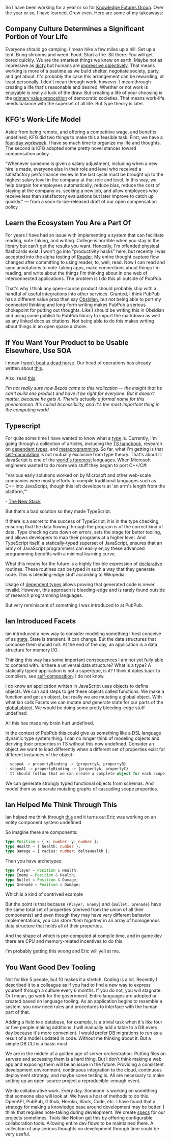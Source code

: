 So I have been working for a year or so for [Knowledge Futures Group](https://www.knowledgefutures.org/). Over the year or so, I have learned. Grew even. Here are some of my takeaways:

## Company Culture Determines a Significant Portion of Your Life

Everyone should go camping. I mean hike a few miles up a hill. Set up a tent. Bring shrooms and weed. Food. Start a fire. Sit there. You will get bored quickly. We are the smartest things we know on earth. Maybe not as impressive as [dicty](https://www.youtube.com/watch?v=vlANF-v9lb0) but humans are [impressive objectively](https://goo.gl/maps/yn4e84aqhuqWqXjDA). That means working is more of a pastime as we build shelter, negotiate society, party, and get about. It's probably the case this arrangement can be rewarding, at least personally. I don't mean through work, however. I mean through creating a life that's reasonable and desired. Whether or not work is enjoyable is really a luck of the draw. But creating a life of your choosing is the [primary value proposition](https://readwise.io/reader/shared/01geay2bx747yk2k2k6119cztw) of democratic societies. That means work-life needs balance with the superset of all life. But type theory is later.

## KFG's Work-Life Model

Aside from being remote, and offering a competitive wage, and benefits undefined, KFG did two things to make this a feasible task. First, we have a [four-day workweek](https://www.newsweek.com/every-us-company-4-day-workweek-full-list-1697943). I have so much time to organize my life and thoughts. The second is KFG adopted some pretty novel stances toward compensation policy.

"Whenever someone is given a salary adjustment, including when a new hire is made, everyone else in their role and level who received a satisfactory performance review in the last cycle must be brought up to the highest salary level in the company at that role and level. In this way, we help bargain for employees automatically, reduce bias, reduce the cost of staying at the company vs. seeking a new job, and allow employees who receive less than satisfactory evaluations but later improve to catch up quickly." — from a soon-to-be-released draft of our open compensation policy

## Learn the Ecosystem You Are a Part Of

For years I have had an issue with implementing a system that can facilitate reading, note-taking, and writing. College is horrible when you stay in the library but can't get the results you want. Honestly, I'm offended physical flashcards exist. I won't go into "productivity hacks" here, but recently I was accepted into the alpha testing of [Reader](https://blog.readwise.io/readwise-reading-app/). My entire thought capture flow changed after committing to using reader, to, well, read. Now I can read and sync annotations to note-taking apps, make connections about things I'm reading, and write about the things I'm thinking about in one web of interconnected applications. The problem is I do this all outside of PubPub.

That's why I think any open-source product should probably ship with a handful of useful integrations into other services. Granted, I think PubPub has a different value prop than say [Obsidian](https://obsidian.md/), but not being able to port my connected thinking and long-form writing makes PubPub a serious chokepoint for putting out thoughts. Like I should be writing this in Obsidian and using some publish to PubPub library to import the markdown as well as any linked docs as citations. Not being able to do this makes writing about things in an open space a chore.

## If You Want Your Product to be Usable Elsewhere, Use SOA

I mean I [won't beat a dead horse](https://boxd.it/2Qsk). Our head of operations has already written about [this](https://notes.knowledgefutures.org/pub/kkcevu38/release/3).

Also, read [this](https://gist.github.com/chitchcock/1281611).

_I'm not really sure how Bezos came to this realization -- the insight that he can't build one product and have it be right for everyone. But it doesn't matter, because he gets it. There's actually a formal name for this phenomenon. It's called Accessibility, and it's the most important thing in the computing world._

## Typescript

For quite some time I have wanted to know what a [type](https://notes.knowledgefutures.org/pub/a7i7w1ny/release/10) is. Currently, I'm going through a collection of articles, including the [TS handbook](https://readwise.io/reader/shared/01gefz4h67sprfngy431dgqthr), research on [dependent types](https://readwise.io/reader/document_raw_content/5557124), and [metaprogramming](https://readwise.io/reader/shared/01gepwqhqe8c7rdb82mdg6xjwe). So far, what I'm getting is that [self-compilation](https://readwise.io/reader/document_raw_content/5601875) is not mutually exclusive from type theory. That's about it. JavaScript is one of the [world's foremost](https://www.stackscale.com/blog/most-popular-programming-languages/#Top_10_programming_languages_in_2022) languages. When Microsoft engineers wanted to do more web stuff they began to port C++/C#:

"Various early solutions worked on by Microsoft and other web-scale companies were mostly efforts to compile traditional languages such as C++ into JavaScript, though this left developers at 'an arm's length from the platform,'"

\- [The New Stack](https://thenewstack.io/typescript-and-the-power-of-a-statically-typed-language/)

But that's a bad solution so they made TypeScript.

If there is a secret to the success of TypeScript, it is in the type checking, ensuring that the data flowing through the program is of the correct kind of data. Type checking cuts down on errors, sets the stage for better tooling, and allows developers to map their programs at a higher level. And TypeScript itself, a statically-typed superset of JavaScript, ensures that an army of JavaScript programmers can easily enjoy these advanced programming benefits with a minimal learning curve.

What this means for the future is a highly flexible expression of [declarative](https://dev.to/adnanbabakan/declarative-programming-with-javascript-2h97) routines. These routines can be typed in such a way that they generate code. This is bleeding-edge stuff according to Wikipedia.

Usage of [dependent types](https://en.wikipedia.org/wiki/Dependent_type) allows proving that generated code is never invalid. However, this approach is bleeding-edge and is rarely found outside of research programming languages.

But very reminiscent of something I was introduced to at PubPub.

## Ian Introduced Facets

Ian introduced a new way to consider modeling something I best conceive of as [state](<https://en.wikipedia.org/wiki/State_(computer_science)>). State is transient. It can change. But the data structures that compose them should not. At the end of the day, an application is a data structure for memory I/O.

Thinking this way has some important consequences I am not yet fully able to contend with. Is there a universal data structure? What is a type? A statically typed application is not a supertype, is it? I think it dates back to compilers, see [self-composition](https://www.qwelian.com/pub/gweeh1e5/draft/11296). I do not know.

I do know an application written in JavaScript uses objects to define objects. We can add steps to get these objects called functions. We make a function and get an object, but really we are mutating a global object. With what Ian calls Facets we can mutate _and_ generate state for our parts of the [global object](https://developer.mozilla.org/en-US/docs/Web/JavaScript/Reference/Global_Objects). We would be doing some pretty bleeding-edge stuff undefined.

All this has made my brain hurt undefined.

In the context of PubPub this could give us something like a DSL language dynamic type system thing. I can no longer think of modeling objects and deriving their properties in TS without this now undefined. Consider an object we want to load differently when a different set of properties exist for different instances of the object:

```typescript
- scopeA -> propertyBinding -> {propertyA, propertyB}
- scopeA1 -> propertyBinding -> {propertyA, propertyC}
- It should follow that we can create a complete object for each scope, and mutate its values based on the presence of a different set of properties.
```

We can generate strongly typed functional objects from schemas. And model them as separate mutating graphs of cascading scope properties.

## Ian Helped Me Think Through This

Ian helped me think through [this](https://www.qwelian.com/pub/gweeh1e5/draft/12952) and it turns out Eric was working on an entity component system undefined

So imagine there are components:

```typescript
type Position = { x: number; y: number };
type Health = { health: number };
type Damage = { radius: number; deltaHealth };
```

Then you have archetypes:

```typescript
type Player = Position & Health;
type Enemy = Position & Health;
type Bullet = Position & Damage;
type Grenade = Position & Damage;
```

Which is a kind of contrived example

But the point is that because `{Player, Enemy}` and `{Bullet, Grenade}` have the same total set of properties (derived from the union of all their components) and even though they may have very different behavior implementations, you can _store them together_ in an array of homogenous data structure that holds all of their properties.

And the shape of which is pre-computed at compile time, and in game dev there are CPU and memory-related incentives to do this.

I'm probably getting this wrong and Eric will yell at me.

## You Want Good Dev Tooling

Not for like 5 people, but 10 makes it a stretch. Coding is a lot. Recently I described it to a colleague as if you had to find a new way to express yourself through a culture every 6 months. If you do not, you will stagnate. Or I mean, go work for the government. Entire languages are adopted or created based on language tooling. As an application begins to resemble a system, you now need rules and procedures to interface with the human part of that.

Adding a field to a database, for example, is a trivial task when it's like four or five people making additions. I will manually add a table to a DB every day because it's more convenient. I would prefer DB migrations to run as a result of a model updated in code. Without me thinking about it. But a simple DB CLI is a basic must.

We are in the middle of a golden age of server orchestration. Putting files on servers and accessing them is a hard thing. But I don't think making a web app and exposing them will be an issue in the future. Providing a consistent development environment, continuous integration to the cloud, continuous deployment strategy, and maybe some testing is. All are necessary to make setting up an open-source project a reproducible-enough event.

We do collaborative work. Every day. Someone is working on something that someone else will look at. We have a host of methods to do this. OpenAPI, PubPub, Github, Heroku, Slack, Code, etc. I have found that a strategy for making a knowledge base around development may be better. I think that requires note-taking during development. We create [specs](https://notes.knowledgefutures.org/fc6cs6bp) for our projects sometimes. Tools like Notion get this by offering configurable collaboration tools. Allowing entire dev flows to be maintained there. A collection of any serious thoughts on development through time could be very useful.
